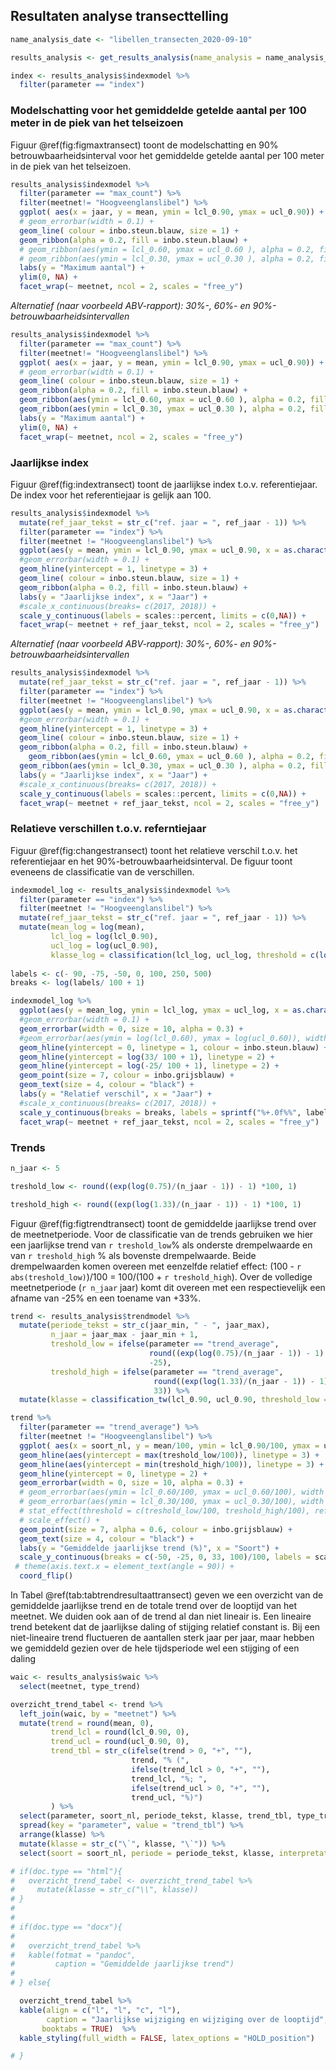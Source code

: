 
## Resultaten analyse transecttelling

```r
name_analysis_date <- "libellen_transecten_2020-09-10"

results_analysis <- get_results_analysis(name_analysis = name_analysis_date)

index <- results_analysis$indexmodel %>%
  filter(parameter == "index")
```


### Modelschatting voor het gemiddelde getelde aantal per 100 meter in de piek van het telseizoen

Figuur \@ref(fig:figmaxtransect) toont de modelschatting en 90% betrouwbaarheidsinterval voor het gemiddelde getelde aantal per 100 meter in de piek van het telseizoen.

```r

results_analysis$indexmodel %>%
  filter(parameter == "max_count") %>%
  filter(meetnet!= "Hoogveenglanslibel") %>%
  ggplot( aes(x = jaar, y = mean, ymin = lcl_0.90, ymax = ucl_0.90)) +
  # geom_errorbar(width = 0.1) +
  geom_line( colour = inbo.steun.blauw, size = 1) +
  geom_ribbon(alpha = 0.2, fill = inbo.steun.blauw) + 
  # geom_ribbon(aes(ymin = lcl_0.60, ymax = ucl_0.60 ), alpha = 0.2, fill = inbo.steun.blauw) + 
  # geom_ribbon(aes(ymin = lcl_0.30, ymax = ucl_0.30 ), alpha = 0.2, fill = inbo.steun.blauw) + 
  labs(y = "Maximum aantal") +
  ylim(0, NA) +
  facet_wrap(~ meetnet, ncol = 2, scales = "free_y")

```

*Alternatief (naar voorbeeld ABV-rapport): 30%-, 60%- en 90%-betrouwbaarheidsintervallen*

```r

results_analysis$indexmodel %>%
  filter(parameter == "max_count") %>%
  filter(meetnet!= "Hoogveenglanslibel") %>%
  ggplot( aes(x = jaar, y = mean, ymin = lcl_0.90, ymax = ucl_0.90)) +
  # geom_errorbar(width = 0.1) +
  geom_line( colour = inbo.steun.blauw, size = 1) +
  geom_ribbon(alpha = 0.2, fill = inbo.steun.blauw) + 
  geom_ribbon(aes(ymin = lcl_0.60, ymax = ucl_0.60 ), alpha = 0.2, fill = inbo.steun.blauw) + 
  geom_ribbon(aes(ymin = lcl_0.30, ymax = ucl_0.30 ), alpha = 0.2, fill = inbo.steun.blauw) + 
  labs(y = "Maximum aantal") +
  ylim(0, NA) +
  facet_wrap(~ meetnet, ncol = 2, scales = "free_y")
```



### Jaarlijkse index

Figuur \@ref(fig:indextransect) toont de jaarlijkse index t.o.v. referentiejaar. De index voor het referentiejaar is gelijk aan 100. 

```r

results_analysis$indexmodel %>%
  mutate(ref_jaar_tekst = str_c("ref. jaar = ", ref_jaar - 1)) %>%
  filter(parameter == "index") %>%
  filter(meetnet != "Hoogveenglanslibel") %>%
  ggplot(aes(y = mean, ymin = lcl_0.90, ymax = ucl_0.90, x = as.character(jaar), group = meetnet)) +
  #geom_errorbar(width = 0.1) +
  geom_hline(yintercept = 1, linetype = 3) +
  geom_line( colour = inbo.steun.blauw, size = 1) +
  geom_ribbon(alpha = 0.2, fill = inbo.steun.blauw) +  
  labs(y = "Jaarlijkse index", x = "Jaar") +
  #scale_x_continuous(breaks= c(2017, 2018)) +
  scale_y_continuous(labels = scales::percent, limits = c(0,NA)) +
  facet_wrap(~ meetnet + ref_jaar_tekst, ncol = 2, scales = "free_y")

```


*Alternatief (naar voorbeeld ABV-rapport): 30%-, 60%- en 90%-betrouwbaarheidsintervallen*

```r

results_analysis$indexmodel %>%
  mutate(ref_jaar_tekst = str_c("ref. jaar = ", ref_jaar - 1)) %>%
  filter(parameter == "index") %>%
  filter(meetnet != "Hoogveenglanslibel") %>%
  ggplot(aes(y = mean, ymin = lcl_0.90, ymax = ucl_0.90, x = as.character(jaar), group = meetnet)) +
  #geom_errorbar(width = 0.1) +
  geom_hline(yintercept = 1, linetype = 3) +
  geom_line( colour = inbo.steun.blauw, size = 1) +
  geom_ribbon(alpha = 0.2, fill = inbo.steun.blauw) + 
    geom_ribbon(aes(ymin = lcl_0.60, ymax = ucl_0.60 ), alpha = 0.2, fill = inbo.steun.blauw) + 
  geom_ribbon(aes(ymin = lcl_0.30, ymax = ucl_0.30 ), alpha = 0.2, fill = inbo.steun.blauw) + 
  labs(y = "Jaarlijkse index", x = "Jaar") +
  #scale_x_continuous(breaks= c(2017, 2018)) +
  scale_y_continuous(labels = scales::percent, limits = c(0,NA)) +
  facet_wrap(~ meetnet + ref_jaar_tekst, ncol = 2, scales = "free_y")
```

### Relatieve verschillen t.o.v. referntiejaar

Figuur \@ref(fig:changestransect) toont het relatieve verschil t.o.v. het referentiejaar en het 90%-betrouwbaarheidsinterval. De figuur toont eveneens de classificatie van de verschillen. 

```r

indexmodel_log <- results_analysis$indexmodel %>%
  filter(parameter == "index") %>%
  filter(meetnet != "Hoogveenglanslibel") %>%
  mutate(ref_jaar_tekst = str_c("ref. jaar = ", ref_jaar - 1)) %>%
  mutate(mean_log = log(mean),
         lcl_log = log(lcl_0.90),
         ucl_log = log(ucl_0.90),
         klasse_log = classification(lcl_log, ucl_log, threshold = c(log(0.75), log(1.33)), reference = 0)) 
  
labels <- c(- 90, -75, -50, 0, 100, 250, 500)
breaks <- log(labels/ 100 + 1)

indexmodel_log %>%
  ggplot(aes(y = mean_log, ymin = lcl_log, ymax = ucl_log, x = as.character(jaar), group = meetnet, label = klasse_log)) +
  #geom_errorbar(width = 0.1) +
  geom_errorbar(width = 0, size = 10, alpha = 0.3) +
  #geom_errorbar(aes(ymin = log(lcl_0.60), ymax = log(ucl_0.60)), width = 0, size = 10, alpha = 0.3) +
  geom_hline(yintercept = 0, linetype = 1, colour = inbo.steun.blauw) +
  geom_hline(yintercept = log(33/ 100 + 1), linetype = 2) +
  geom_hline(yintercept = log(-25/ 100 + 1), linetype = 2) +
  geom_point(size = 7, colour = inbo.grijsblauw) +
  geom_text(size = 4, colour = "black") +
  labs(y = "Relatief verschil", x = "Jaar") +
  #scale_x_continuous(breaks= c(2017, 2018)) +
  scale_y_continuous(breaks = breaks, labels = sprintf("%+.0f%%", labels)) +
  facet_wrap(~ meetnet + ref_jaar_tekst, ncol = 2, scales = "free_y")

```



### Trends

```r

n_jaar <- 5

treshold_low <- round((exp(log(0.75)/(n_jaar - 1)) - 1) *100, 1)

treshold_high <- round((exp(log(1.33)/(n_jaar - 1)) - 1) *100, 1)
```


Figuur \@ref(fig:figtrendtransect) toont de gemiddelde jaarlijkse trend over de meetnetperiode. Voor de classificatie van de trends gebruiken we hier een jaarlijkse trend van  `r treshold_low`% als onderste  drempelwaarde en van `r treshold_high` % als bovenste drempelwaarde. Beide drempelwaarden komen overeen met eenzelfde relatief effect: (100 - `r abs(treshold_low)`)/100 = 100/(100 + `r treshold_high`). Over de volledige meetnetperiode (`r n_jaar` jaar) komt dit overeen met een respectievelijk een afname van -25% en een toename van +33%.

```r


trend <- results_analysis$trendmodel %>%
  mutate(periode_tekst = str_c(jaar_min, " - ", jaar_max),
         n_jaar = jaar_max - jaar_min + 1,
         treshold_low = ifelse(parameter == "trend_average", 
                               round((exp(log(0.75)/(n_jaar - 1)) - 1) *100, 1),
                               -25),
         treshold_high = ifelse(parameter == "trend_average", 
                                round((exp(log(1.33)/(n_jaar - 1)) - 1) *100, 1),
                                33)) %>%
  mutate(klasse = classification_tw(lcl_0.90, ucl_0.90, threshold_low = treshold_low, treshold_high =  treshold_high, reference = 0)) 

trend %>%
  filter(parameter == "trend_average") %>%
  filter(meetnet != "Hoogveenglanslibel") %>%
  ggplot( aes(x = soort_nl, y = mean/100, ymin = lcl_0.90/100, ymax = ucl_0.90/100, label = klasse)) +
  geom_hline(aes(yintercept = max(treshold_low/100)), linetype = 3) +
  geom_hline(aes(yintercept = min(treshold_high/100)), linetype = 3) +
  geom_hline(yintercept = 0, linetype = 2) +
  geom_errorbar(width = 0, size = 10, alpha = 0.3) +
  # geom_errorbar(aes(ymin = lcl_0.60/100, ymax = ucl_0.60/100), width = 0, size = 10, alpha = 0.3) +
  # geom_errorbar(aes(ymin = lcl_0.30/100, ymax = ucl_0.30/100), width = 0, size = 10, alpha = 0.3) +
  # stat_effect(threshold = c(treshold_low/100, treshold_high/100), reference = 0, size = 3) +
  # scale_effect() +
  geom_point(size = 7, alpha = 0.6, colour = inbo.grijsblauw) +
  geom_text(size = 4, colour = "black") +
  labs(y = "Gemiddelde jaarlijkse trend (%)", x = "Soort") +
  scale_y_continuous(breaks = c(-50, -25, 0, 33, 100)/100, labels = scales::percent) +
 # theme(axis.text.x = element_text(angle = 90)) +
  coord_flip() 

```

In Tabel \@ref(tab:tabtrendresultaattransect) geven we een overzicht van de gemiddelde jaarlijkse trend en de totale trend over de looptijd van het meetnet. We duiden ook aan of de trend al dan niet lineair is. Een lineaire trend betekent dat de jaarlijkse daling of stijging relatief constant is. Bij een niet-lineaire trend fluctueren de aantallen sterk jaar per jaar, maar hebben we gemiddeld gezien over de hele tijdsperiode wel een stijging of een daling

```r

waic <- results_analysis$waic %>%
  select(meetnet, type_trend)

overzicht_trend_tabel <- trend %>%
  left_join(waic, by = "meetnet") %>%
  mutate(trend = round(mean, 0),
         trend_lcl = round(lcl_0.90, 0),
         trend_ucl = round(ucl_0.90, 0),
         trend_tbl = str_c(ifelse(trend > 0, "+", ""),
                           trend, "% (",
                           ifelse(trend_lcl > 0, "+", ""),
                           trend_lcl, "%; ",
                           ifelse(trend_ucl > 0, "+", ""),
                           trend_ucl, "%)")
         ) %>%
  select(parameter, soort_nl, periode_tekst, klasse, trend_tbl, type_trend) %>%
  spread(key = "parameter", value = "trend_tbl") %>%
  arrange(klasse) %>%
  mutate(klasse = str_c("\`", klasse, "\`")) %>%
  select(soort = soort_nl, periode = periode_tekst, klasse, interpretatie = type_trend, "jaarlijkse wijziging" = trend_average, "wijziging over de looptijd" = trend_total)

# if(doc.type == "html"){
#   overzicht_trend_tabel <- overzicht_trend_tabel %>%
#     mutate(klasse = str_c("\\", klasse))
# }
# 
# 
# if(doc.type == "docx"){
#   
#   overzicht_trend_tabel %>%
#   kable(fotmat = "pandoc",
#         caption = "Gemiddelde jaarlijkse trend")
#   
# } else{

  overzicht_trend_tabel %>%
  kable(align = c("l", "l", "c", "l"),
        caption = "Jaarlijkse wijziging en wijziging over de looptijd",
       booktabs = TRUE)  %>%
  kable_styling(full_width = FALSE, latex_options = "HOLD_position")

# }

  
```



